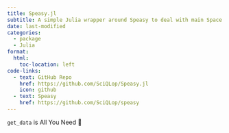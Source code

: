 ```yaml
---
title: Speasy.jl
subtitle: A simple Julia wrapper around Speasy to deal with main Space Physics WebServices
date: last-modified
categories:
  - package
  - Julia
format:
  html:
    toc-location: left
code-links:
  - text: GitHub Repo
    href: https://github.com/SciQLop/Speasy.jl
    icon: github
  - text: Speasy
    href: https://github.com/SciQLop/speasy
---
```


`get_data` is All You Need 🚀